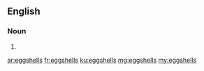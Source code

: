 ==English==

===Noun===
{{head|en|plural}}

# {{plural of|eggshell|lang=en}}

[[ar:eggshells]]
[[fr:eggshells]]
[[ku:eggshells]]
[[mg:eggshells]]
[[my:eggshells]]